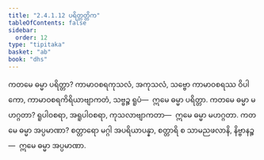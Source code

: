```yaml
---
title: "2.4.1.12 ပရိတ္တတ္တိက"
tableOfContents: false
sidebar:
  order: 12
type: "tipitaka"
basket: "ab"
book: "dhs"
---
```



<DynamicBreadcrumb />

<Division number="1417" book="dhs" e="ch" v="29" p="270">

<Paragraph number="2123" book="dhs">
ကတမေ ဓမ္မာ ပရိတ္တာ? ကာမာဝစရကုသလံ, အကုသလံ, သဗ္ဗော ကာမာဝစရဿ ဝိပါကော, ကာမာဝစရကိရိယာဗျာကတံ, သဗ္ဗဉ္စ ရူပံ—  ဣမေ ဓမ္မာ ပရိတ္တာ.
</Paragraph>

</Division>
<Division number="1418" book="dhs" e="ch" v="29" p="270">

<Paragraph number="2124" book="dhs">
ကတမေ ဓမ္မာ မဟဂ္ဂတာ? ရူပါဝစရာ, အရူပါဝစရာ, ကုသလာဗျာကတာ—  ဣမေ ဓမ္မာ မဟဂ္ဂတာ.
</Paragraph>

</Division>
<Division number="1419" book="dhs" e="ch" v="29" p="270">

<Paragraph number="2125" book="dhs">
ကတမေ ဓမ္မာ အပ္ပမာဏာ? စတ္တာရော မဂ္ဂါ အပရိယာပန္နာ, စတ္တာရိ စ သာမညဖလာနိ, နိဗ္ဗာနဉ္စ—  ဣမေ ဓမ္မာ အပ္ပမာဏာ.
</Paragraph>
</Division>